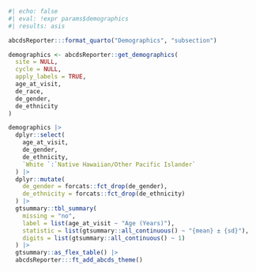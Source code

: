 ```r
#| echo: false
#| eval: !expr params$demographics
#| results: asis

abcdsReporter:::format_quarto("Demographics", "subsection")

demographics <- abcdsReporter::get_demographics(
  site = NULL,
  cycle = NULL,
  apply_labels = TRUE,
  age_at_visit,
  de_race,
  de_gender,
  de_ethnicity
)

demographics |>
  dplyr::select(
    age_at_visit,
    de_gender,
    de_ethnicity,
    `White `:`Native Hawaiian/Other Pacific Islander`
  ) |>
  dplyr::mutate(
    de_gender = forcats::fct_drop(de_gender),
    de_ethnicity = forcats::fct_drop(de_ethnicity)
  ) |>
  gtsummary::tbl_summary(
    missing = "no",
    label = list(age_at_visit ~ "Age (Years)"),
    statistic = list(gtsummary::all_continuous() ~ "{mean} ± {sd}"),
    digits = list(gtsummary::all_continuous() ~ 1)
  ) |>
  gtsummary::as_flex_table() |>
  abcdsReporter:::ft_add_abcds_theme()

```